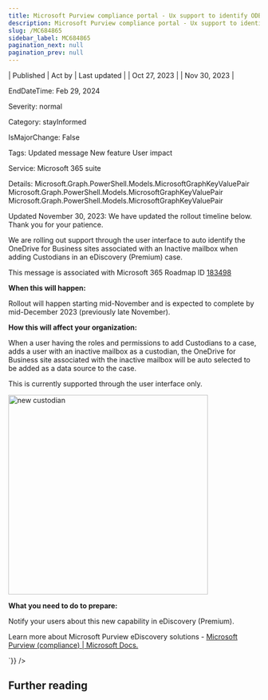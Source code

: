 ```yaml
---
title: Microsoft Purview compliance portal - Ux support to identify ODB site for an inactive mailbox in eDiscovery (Premium)
description: Microsoft Purview compliance portal - Ux support to identify ODB site for an inactive mailbox in eDiscovery (Premium)
slug: /MC684865
sidebar_label: MC684865
pagination_next: null
pagination_prev: null
---
```



| Published | Act by | Last updated |
| Oct 27, 2023 |  | Nov 30, 2023 |

EndDateTime: Feb 29, 2024

Severity: normal

Category: stayInformed

IsMajorChange: False

Tags: Updated message New feature User impact

Service: Microsoft 365 suite

Details: Microsoft.Graph.PowerShell.Models.MicrosoftGraphKeyValuePair Microsoft.Graph.PowerShell.Models.MicrosoftGraphKeyValuePair Microsoft.Graph.PowerShell.Models.MicrosoftGraphKeyValuePair

<div dangerouslySetInnerHTML={{__html:`
<p>Updated November 30, 2023: We have updated the rollout timeline below. Thank you for your patience.</p><p>We are rolling out support through the user interface to auto identify the OneDrive for Business sites associated with an Inactive mailbox when adding Custodians in an eDiscovery (Premium) case.&nbsp;<p></p>
<p>This message is associated with Microsoft 365 Roadmap ID <a href="https://www.microsoft.com/microsoft-365/roadmap?filters=&amp;searchterms=183498" target="_blank">183498</a></p>
<p><b>When this will happen:</b></p>

<p>Rollout will happen starting mid-November and is expected to complete by mid-December 2023 (previously late November).</p>

<p><b>How this will affect your organization:</b></p>

<p>When a user having the roles and permissions to add Custodians to a case, adds a user with an inactive mailbox as a custodian, the OneDrive for Business site associated with the inactive mailbox will be auto selected to be added as a data source to the case.
</p><p>This is currently supported through the user interface only.
</p><p><img src="https://img-prod-cms-rt-microsoft-com.akamaized.net/cms/api/am/imageFileData/RW1dOEa?ver=e1ec" style="width: 400px;" alt="new custodian"><br></p>
<p><b>What you need to do to prepare:</b></p>
<p>Notify your users about this new capability in eDiscovery (Premium).</p><p>Learn more about Microsoft Purview eDiscovery solutions - <a href="https://docs.microsoft.com/microsoft-365/compliance/ediscovery?view=o365-worldwide" target="_blank">Microsoft Purview (compliance) | Microsoft Docs.</a></p></p>
`}} />

## Further reading

